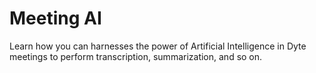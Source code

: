 # Meeting AI

Learn how you can harnesses the power of Artificial Intelligence in Dyte meetings to perform transcription, summarization, and so on.
 